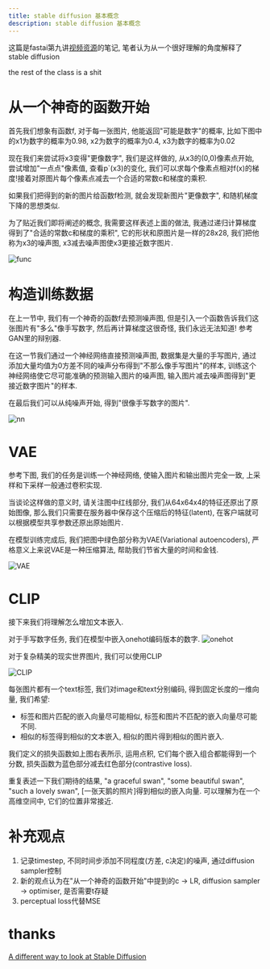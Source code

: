```yaml
---
title: stable diffusion 基本概念
description: stable diffusion 基本概念
---
```


这篇是fastai第九讲[视频资源](https://youtu.be/_7rMfsA24Ls)的笔记, 笔者认为从一个很好理解的角度解释了stable diffusion

<Callout type='info' title=''>

the rest of the class is a shit

</Callout>

# 从一个神奇的函数开始

首先我们想象有函数f, 对于每一张图片, 他能返回"可能是数字"的概率, 比如下图中的x1为数字的概率为0.98, x2为数字的概率为0.4, x3为数字的概率为0.02

现在我们来尝试将x3变得"更像数字", 我们是这样做的, 从x3的(0,0)像素点开始, 尝试增加"一点点"像素值, 查看p`(x3)的变化, 我们可以求每个像素点相对f(x)的梯度!接着对原图片每个像素点减去一个合适的常数c和梯度的乘积.

如果我们把得到的新的图片给函数f检测, 就会发现新图片"更像数字", 和随机梯度下降的思想类似.

为了贴近我们即将阐述的概念, 我需要这样表述上面的做法, 我通过递归计算梯度得到了"合适的常数c和梯度的乘积", 它的形状和原图片是一样的28x28, 我们把他称为x3的噪声图, x3减去噪声图使x3更接近数字图片.

![func](/deeplearnning/stableDiffusion/func.png)

# 构造训练数据

在上一节中, 我们有一个神奇的函数f去预测噪声图, 但是引入一个函数告诉我们这张图片有"多么"像手写数字, 然后再计算梯度这很奇怪, 我们永远无法知道! 参考GAN里的辩别器.

在这一节我们通过一个神经网络直接预测噪声图, 数据集是大量的手写图片, 通过添加大量均值为0方差不同的噪声分布得到"不那么像手写图片"的样本, 训练这个神经网络使它尽可能准确的预测输入图片的噪声图, 输入图片减去噪声图得到"更接近数字图片"的样本.

在最后我们可以从纯噪声开始, 得到"很像手写数字的图片".

![nn](/deeplearnning/stableDiffusion/nn.png)

# VAE

参考下图, 我们的任务是训练一个神经网络, 使输入图片和输出图片完全一致, 上采样和下采样一般通过卷积实现.

当谈论这样做的意义时, 请关注图中红线部分, 我们从64x64x4的特征还原出了原始图像, 那么我们只需要在服务器中保存这个压缩后的特征(latent), 在客户端就可以根据模型共享参数还原出原始图片.

在模型训练完成后, 我们把图中绿色部分称为VAE(Variational autoencoders), 严格意义上来说VAE是一种压缩算法, 帮助我们节省大量的时间和金钱.

![VAE](/deeplearnning/stableDiffusion/VAE.png)

# CLIP

接下来我们将理解怎么增加文本嵌入.

对于手写数字任务, 我们在模型中嵌入onehot编码版本的数字.
![onehot](/deeplearnning/stableDiffusion/onehot.png)

对于复杂精美的现实世界图片, 我们可以使用CLIP

![CLIP](/deeplearnning/stableDiffusion/CLIP.png)

每张图片都有一个text标签, 我们对image和text分别编码, 得到固定长度的一维向量, 我们希望:

- 标签和图片匹配的嵌入向量尽可能相似, 标签和图片不匹配的嵌入向量尽可能不同.
- 相似的标签得到相似的文本嵌入, 相似的图片得到相似的图片嵌入.

我们定义的损失函数如上图右表所示, 运用点积, 它们每个嵌入组合都能得到一个分数, 损失函数为蓝色部分减去红色部分(contrastive loss).

重复表述一下我们期待的结果, "a graceful swan", "some beautiful swan", "such a lovely swan", [一张天鹅的照片]得到相似的嵌入向量. 可以理解为在一个高维空间中, 它们的位置非常接近.

# 补充观点

1. 记录timestep, 不同时间步添加不同程度(方差, c决定)的噪声, 通过diffusion sampler控制
2. 新的观点认为在"从一个神奇的函数开始"中提到的c -> LR, diffusion sampler -> optimiser, 是否需要t存疑
3. perceptual loss代替MSE

# thanks

[A different way to look at Stable Diffusion](https://rekil156.github.io/rekilblog/posts/lesson9_stableDissufion/Lesson9.html)
